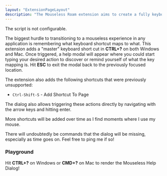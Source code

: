 ```yaml
---
layout: "ExtensionPageLayout"
description: "The Mouseless Roam extension aims to create a fully keyboard accessible experience in Roam!"
---
```



The script is not configurable.

The biggest hurdle to transitioning to a mouseless experience in any application is remembering what keyboard shortcut maps to what. This extension adds a "master" keyboard short cut in **CTRL+?** on both Windows and Mac. Once triggered, a help modal will appear where you could start typing your desired action to discover or remind yourself of what the key mapping is. Hit **ESC** to exit the modal back to the previously focused location.

The extension also adds the following shortcuts that were previously unsupported:
- `Ctrl-Shift-S` - Add Shortcut To Page

The dialog also allows triggering these actions directly by navigating with the arrow keys and hitting enter.

More shortcuts will be added over time as I find moments where I use my mouse.

There will undoubtedly be commands that the dialog will be missing, especially as time goes on. Feel free to ping me if so!

### Playground

<MouselessDialog />

Hit **CTRL+?** on Windows or **CMD+?** on Mac to render the Mouseless Help Dialog!

